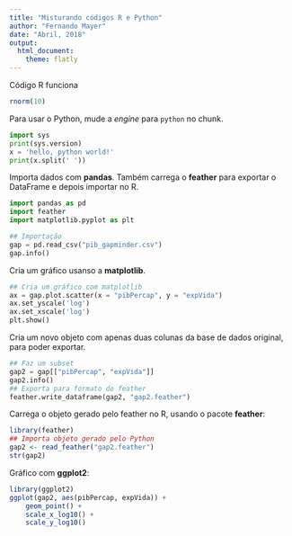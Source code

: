 ```yaml
---
title: "Misturando códigos R e Python"
author: "Fernando Mayer"
date: "Abril, 2018"
output:
  html_document:
    theme: flatly
---
```


Código R funciona

```r
rnorm(10)
```

Para usar o Python, mude a *engine* para `python` no chunk.

```python
import sys
print(sys.version)
x = 'hello, python world!'
print(x.split(' '))
```

Importa dados com **pandas**. Também carrega o **feather** para exportar
o DataFrame e depois importar no R.

```python
import pandas as pd
import feather
import matplotlib.pyplot as plt

## Importação
gap = pd.read_csv("pib_gapminder.csv")
gap.info()
```

Cria um gráfico usanso a **matplotlib**.

```python
## Cria um gráfico com matplotlib
ax = gap.plot.scatter(x = "pibPercap", y = "expVida")
ax.set_yscale('log')
ax.set_xscale('log')
plt.show()
```

Cria um novo objeto com apenas duas colunas da base de dados original,
para poder exportar.

```python
## Faz um subset
gap2 = gap[["pibPercap", "expVida"]]
gap2.info()
## Exporta para formato do feather
feather.write_dataframe(gap2, "gap2.feather")
```

Carrega o objeto gerado pelo feather no R, usando o pacote **feather**:

```r
library(feather)
## Importa objeto gerado pelo Python
gap2 <- read_feather("gap2.feather")
str(gap2)
```

Gráfico com **ggplot2**:

```r
library(ggplot2)
ggplot(gap2, aes(pibPercap, expVida)) +
    geom_point() +
    scale_x_log10() +
    scale_y_log10()
```
